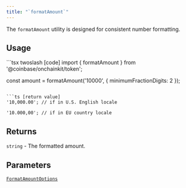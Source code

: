 ```yaml
---
title: "`formatAmount`"
---
```



The `formatAmount` utility is designed for consistent number formatting.

## Usage

<CodeGroup>
```tsx twoslash [code]
import { formatAmount } from '@coinbase/onchainkit/token';

const amount = formatAmount('10000', { minimumFractionDigits: 2 });
```

```ts [return value]
'10,000.00'; // if in U.S. English locale

'10.000,00'; // if in EU country locale
```
</CodeGroup>

## Returns

`string` - The formatted amount.

## Parameters

[`FormatAmountOptions`](/builderkits/onchainkit/token/types#formatamountoptions)
